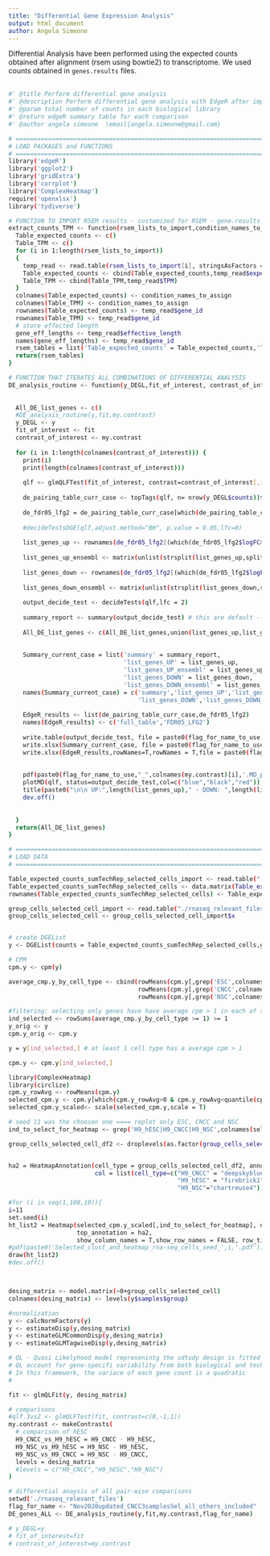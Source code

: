 ```yaml
---
title: "Differential Gene Expression Analysis"
output: html_document
author: Angela Simeone
---
```


Differential Analysis have been performed using the expected counts obtained after alignment (rsem using bowtie2) to transcriptome. We used counts obtained in `genes.results` files. <br /> <br />


```bash
#' @title Perform differential gene analysis
#' @description Perform differential gene analysis with EdgeR after importing counts (where technical rep have been summed up) and groups
#' @param total number of counts in each biological library
#' @return edgeR summary table for each comparison
#' @author angela simeone  \email{angela.simeone@gmail.com}

# =============================================================================================
# LOAD PACKAGES and FUNCTIONS
# ==============================================================================================
library('edgeR')
library('ggplot2')
library('gridExtra')
library('corrplot')
library('ComplexHeatmap')
require('openxlsx')
library('tydiverse')

# FUNCTION TO IMPORT RSEM results - customized for RSEM - gene.results file
extract_counts_TPM <- function(rsem_lists_to_import,condition_names_to_assign){
  Table_expected_counts <- c()
  Table_TPM <- c()
  for (i in 1:length(rsem_lists_to_import))
  {
    temp_read <- read.table(rsem_lists_to_import[i], stringsAsFactors = F, header = T)
    Table_expected_counts <- cbind(Table_expected_counts,temp_read$expected_count)
    Table_TPM <- cbind(Table_TPM,temp_read$TPM)
  }
  colnames(Table_expected_counts) <- condition_names_to_assign
  colnames(Table_TPM) <- condition_names_to_assign
  rownames(Table_expected_counts) <- temp_read$gene_id
  rownames(Table_TPM) <- temp_read$gene_id
  # store effected length
  gene_eff_lengths <- temp_read$effective_length
  names(gene_eff_lengths) <- temp_read$gene_id
  rsem_tables = list('Table_expected_counts' = Table_expected_counts,'Table_TPM' = Table_TPM, 'genes_effective_lengths' = gene_eff_lengths)
  return(rsem_tables)
}

# FUNCTION THAT ITERATES ALL COMBINATIONS OF DIFFERENTIAL ANALYSIS
DE_analysis_routine <- function(y_DEGL,fit_of_interest, contrast_of_interest,flag_for_name_to_use) {
  
  
  All_DE_list_genes <- c()
  #DE_analysis_routine(y,fit,my.contrast)
  y_DEGL <- y
  fit_of_interest <- fit
  contrast_of_interest <- my.contrast
  
  for (i in 1:length(colnames(contrast_of_interest))) {
    print(i)
    print(length(colnames(contrast_of_interest)))
    
    qlf <- glmQLFTest(fit_of_interest, contrast=contrast_of_interest[,i])
    
    de_pairing_table_curr_case <- topTags(qlf, n= nrow(y_DEGL$counts))$table
    
    de_fdr05_lfg2 = de_pairing_table_curr_case[which(de_pairing_table_curr_case$FDR <=0.05 & abs(de_pairing_table_curr_case$logFC)>=2),]
    
    #decideTestsDGE(qlf,adjust.method="BH", p.value = 0.05,lfc=0)
    
    list_genes_up <- rownames(de_fdr05_lfg2[(which(de_fdr05_lfg2$logFC>0)),])
    
    list_genes_up_ensembl <- matrix(unlist(strsplit(list_genes_up,split = "\\.[0-9]{1,2}_", perl = TRUE)),length(list_genes_up), byrow = T)
    
    list_genes_down <- rownames(de_fdr05_lfg2[(which(de_fdr05_lfg2$logFC<0)),])
    
    list_genes_down_ensembl <- matrix(unlist(strsplit(list_genes_down,split = "\\.[0-9]{1,2}_", perl = TRUE)),length(list_genes_down), byrow = T)
    
    output_decide_test <- decideTests(qlf,lfc = 2)
    
    summary_report <- summary(output_decide_test) # this are default --> adjust.method = "BH", p.value = 0.05
    
    All_DE_list_genes <- c(All_DE_list_genes,union(list_genes_up,list_genes_down))
    
  
    Summary_current_case = list('summary' = summary_report,
                                'list_genes_UP' = list_genes_up,
                                'list_genes_UP_ensembl' = list_genes_up_ensembl,
                                'list_genes_DOWN' = list_genes_down,
                                'list_genes_DOWN_ensembl' = list_genes_down_ensembl)
    names(Summary_current_case) = c('summary','list_genes_UP','list_genes_UP_ensembl',
                                    'list_genes_DOWN','list_genes_DOWN_ensembl')
    
    EdgeR_results <- list(de_pairing_table_curr_case,de_fdr05_lfg2)
    names(EdgeR_results) <- c('full_table','FDR05_LFG2')
    
    write.table(output_decide_test, file = paste0(flag_for_name_to_use,"_summary_list_decide_test_",colnames(my.contrast)[i],".csv"),sep = ",",quote = F, col.names = NA)
    write.xlsx(Summary_current_case, file = paste0(flag_for_name_to_use,"_summary_list_",colnames(my.contrast)[i],".xlsx"))
    write.xlsx(EdgeR_results,rowNames=T,rowNames = T,file = paste0(flag_for_name_to_use,"_summary_edgeR_",colnames(my.contrast)[i],".xlsx" ))
    
    
    pdf(paste0(flag_for_name_to_use,"_",colnames(my.contrast)[i],'.MD_plot.pdf'))
    plotMD(qlf, status=output_decide_test,col=c("blue","black","red"))
    title(paste0("\n\n UP:",length(list_genes_up)," - DOWN: ",length(list_genes_down)))
    dev.off()
    
    
  }
  return(All_DE_list_genes)
}

# ==================================================================================================================
# LOAD DATA
# ==================================================================================================================

Table_expected_counts_sumTechRep_selected_cells_import <- read.table("./rnaseq_relevant_files/Table_expected_counts_sumTechRep_selected_cells_for.csv", sep = ",",header = T)
Table_expected_counts_sumTechRep_selected_cells <- data.matrix(Table_expected_counts_sumTechRep_selected_cells_import[,-1])
rownames(Table_expected_counts_sumTechRep_selected_cells) <- Table_expected_counts_sumTechRep_selected_cells_import$X

group_cells_selected_cell_import <- read.table("./rnaseq_relevant_files/group_cells_selected_cell.csv", sep = ",", header = T)
group_cells_selected_cell <- group_cells_selected_cell_import$x


# create DGEList
y <- DGEList(counts = Table_expected_counts_sumTechRep_selected_cells,group = group_cells_selected_cell)

# CPM
cpm.y <- cpm(y)

average_cmp.y_by_cell_type <- cbind(rowMeans(cpm.y[,grep('ESC',colnames(cpm.y))]),
                                    rowMeans(cpm.y[,grep('CNCC',colnames(cpm.y))]),
                                    rowMeans(cpm.y[,grep('NSC',colnames(cpm.y))]))

#filtering: selecting only genes have have average cpm > 1 in each of the group
ind_selected <- rowSums(average_cmp.y_by_cell_type >= 1) >= 1
y_orig <- y
cpm.y_orig <- cpm.y

y = y[ind_selected,] # at least 1 cell type has a average cpm > 1

cpm.y <- cpm.y[ind_selected,]

library(ComplexHeatmap)
library(circlize)
cpm.y_rowAvg <- rowMeans(cpm.y)
selected_cpm.y <- cpm.y[which(cpm.y_rowAvg>0 & cpm.y_rowAvg<quantile(cpm.y_rowAvg,0.90)),]
selected_cpm.y_scaled<- scale(selected_cpm.y,scale = T)

# seed 11 was the choosen one ==== replot only ESC, CNCC and NSC
ind_to_select_for_heatmap <- grep('H9_hESC|H9_CNCC|H9_NSC',colnames(selected_cpm.y_scaled))

group_cells_selected_cell_df2 <- droplevels(as.factor(group_cells_selected_cell[ind_to_select_for_heatmap]))


ha2 = HeatmapAnnotation(cell_type = group_cells_selected_cell_df2, annotation_name_side = "left",
                        col = list(cell_type=c("H9_CNCC" = "deepskyblue3", 
                                               "H9_hESC" = "firebrick1",
                                               "H9_NSC"="chartreuse4")))

#for (i in seq(1,100,10)){
i=11
set.seed(i)
ht_list2 = Heatmap(selected_cpm.y_scaled[,ind_to_select_for_heatmap], name = "scaled\nnorm_expr", row_km = 4,col = colorRamp2(c(-1.75, 0, 1.75), c("blue", "white", "red")),
                   top_annotation = ha2, 
                   show_column_names = T,show_row_names = FALSE, row_title = NULL, show_row_dend = FALSE,show_column_dend = T) 
#pdf(paste0('Selected_clust_and_heatmap_rna-seq_cells_seed_',i,'.pdf'))
draw(ht_list2)
#dev.off()



desing_matrix <- model.matrix(~0+group_cells_selected_cell)
colnames(desing_matrix) <- levels(y$samples$group)

#normalization
y <- calcNormFactors(y)
y <- estimateDisp(y,desing_matrix)
y <- estimateGLMCommonDisp(y,desing_matrix)
y <- estimateGLMTagwiseDisp(y,desing_matrix)

# QL - Quasi Likelyhood model represenintg the sdtudy design is fitted to the data
# QL account for gene-specifi variability from both biological and technical sources. 
# In this framework, the variace of each gene count is a quadratic 
# 

fit <- glmQLFit(y, desing_matrix)

# comparisons
#qlf.3vs2 <- glmQLFTest(fit, contrast=c(0,-1,1))
my.contrast <- makeContrasts(
  # comparison of hESC
  H9_CNCC_vs_H9_hESC = H9_CNCC - H9_hESC,
  H9_NSC_vs_H9_hESC = H9_NSC - H9_hESC,
  H9_NSC_vs_H9_CNCC = H9_NSC - H9_CNCC,
  levels = desing_matrix
  #levels = c("H9_CNCC","H9_hESC","H9_NSC")
)

# differential anaysis of all pair-wise comparisons
setwd('./rnaseq_relevant_files')
flag_for_name <- "Nov2020updated_CNCC3samplesSel_all_others_included"
DE_genes_ALL <- DE_analysis_routine(y,fit,my.contrast,flag_for_name)

# y_DEGL=y
# fit_of_interest=fit
# contrast_of_interest=my.contrast
```